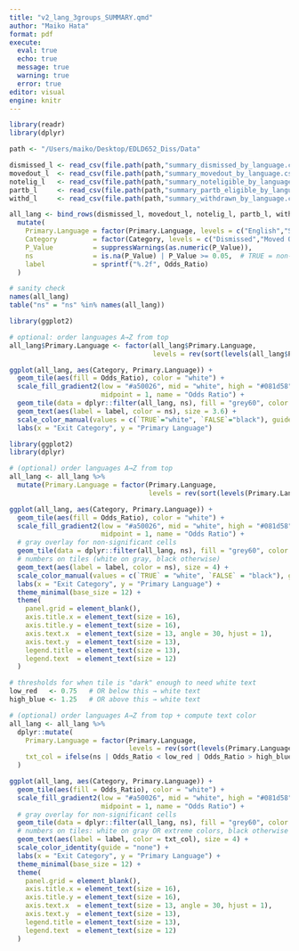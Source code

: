 ```yaml
---
title: "v2_lang_3groups_SUMMARY.qmd"
author: "Maiko Hata"
format: pdf
execute: 
  eval: true 
  echo: true
  message: true 
  warning: true
  error: true
editor: visual
engine: knitr
---
```


```r
library(readr)
library(dplyr)

path <- "/Users/maiko/Desktop/EDLD652_Diss/Data"

dismissed_l <- read_csv(file.path(path,"summary_dismissed_by_language.csv"),    show_col_types = FALSE) %>% mutate(Category="Dismissed")
movedout_l  <- read_csv(file.path(path,"summary_movedout_by_language.csv"),     show_col_types = FALSE) %>% mutate(Category="Moved Out")
notelig_l   <- read_csv(file.path(path,"summary_noteligible_by_language.csv"),  show_col_types = FALSE) %>% mutate(Category="Not Eligible")
partb_l     <- read_csv(file.path(path,"summary_partb_eligible_by_language.csv"), show_col_types = FALSE) %>% mutate(Category="Part B Eligible")
withd_l     <- read_csv(file.path(path,"summary_withdrawn_by_language.csv"),    show_col_types = FALSE) %>% mutate(Category="Withdrawn")

all_lang <- bind_rows(dismissed_l, movedout_l, notelig_l, partb_l, withd_l) %>%
  mutate(
    Primary.Language = factor(Primary.Language, levels = c("English","Spanish","Other Languages")),
    Category         = factor(Category, levels = c("Dismissed","Moved Out","Not Eligible","Part B Eligible","Withdrawn")),
    P_Value          = suppressWarnings(as.numeric(P_Value)),
    ns               = is.na(P_Value) | P_Value >= 0.05,  # TRUE = non-significant
    label            = sprintf("%.2f", Odds_Ratio)
  )

# sanity check
names(all_lang)
table("ns" = "ns" %in% names(all_lang))

```

```r
library(ggplot2)

# optional: order languages A→Z from top
all_lang$Primary.Language <- factor(all_lang$Primary.Language,
                                    levels = rev(sort(levels(all_lang$Primary.Language))))

ggplot(all_lang, aes(Category, Primary.Language)) +
  geom_tile(aes(fill = Odds_Ratio), color = "white") +
  scale_fill_gradient2(low = "#a50026", mid = "white", high = "#081d58",
                       midpoint = 1, name = "Odds Ratio") +
  geom_tile(data = dplyr::filter(all_lang, ns), fill = "grey60", color = "white") +
  geom_text(aes(label = label, color = ns), size = 3.6) +
  scale_color_manual(values = c(`TRUE`="white", `FALSE`="black"), guide = "none") +
  labs(x = "Exit Category", y = "Primary Language")

```

```r
library(ggplot2)
library(dplyr)

# (optional) order languages A→Z from top
all_lang <- all_lang %>%
  mutate(Primary.Language = factor(Primary.Language,
                                   levels = rev(sort(levels(Primary.Language)))))

ggplot(all_lang, aes(Category, Primary.Language)) +
  geom_tile(aes(fill = Odds_Ratio), color = "white") +
  scale_fill_gradient2(low = "#a50026", mid = "white", high = "#081d58",
                       midpoint = 1, name = "Odds Ratio") +
  # gray overlay for non-significant cells
  geom_tile(data = dplyr::filter(all_lang, ns), fill = "grey60", color = "white") +
  # numbers on tiles (white on gray, black otherwise)
  geom_text(aes(label = label, color = ns), size = 4) +
  scale_color_manual(values = c(`TRUE` = "white", `FALSE` = "black"), guide = "none") +
  labs(x = "Exit Category", y = "Primary Language") +
  theme_minimal(base_size = 12) +
  theme(
    panel.grid = element_blank(),
    axis.title.x = element_text(size = 16),
    axis.title.y = element_text(size = 16),
    axis.text.x  = element_text(size = 13, angle = 30, hjust = 1),
    axis.text.y  = element_text(size = 13),
    legend.title = element_text(size = 13),
    legend.text  = element_text(size = 12)
  )

```

```r
# thresholds for when tile is "dark" enough to need white text
low_red   <- 0.75   # OR below this → white text
high_blue <- 1.25   # OR above this → white text

# (optional) order languages A→Z from top + compute text color
all_lang <- all_lang %>%
  dplyr::mutate(
    Primary.Language = factor(Primary.Language,
                              levels = rev(sort(levels(Primary.Language)))),
    txt_col = ifelse(ns | Odds_Ratio < low_red | Odds_Ratio > high_blue, "white", "black")
  )

ggplot(all_lang, aes(Category, Primary.Language)) +
  geom_tile(aes(fill = Odds_Ratio), color = "white") +
  scale_fill_gradient2(low = "#a50026", mid = "white", high = "#081d58",
                       midpoint = 1, name = "Odds Ratio") +
  # gray overlay for non-significant cells
  geom_tile(data = dplyr::filter(all_lang, ns), fill = "grey60", color = "white") +
  # numbers on tiles: white on gray OR extreme colors, black otherwise
  geom_text(aes(label = label, color = txt_col), size = 4) +
  scale_color_identity(guide = "none") +
  labs(x = "Exit Category", y = "Primary Language") +
  theme_minimal(base_size = 12) +
  theme(
    panel.grid = element_blank(),
    axis.title.x = element_text(size = 16),
    axis.title.y = element_text(size = 16),
    axis.text.x  = element_text(size = 13, angle = 30, hjust = 1),
    axis.text.y  = element_text(size = 13),
    legend.title = element_text(size = 13),
    legend.text  = element_text(size = 12)
  )

```
